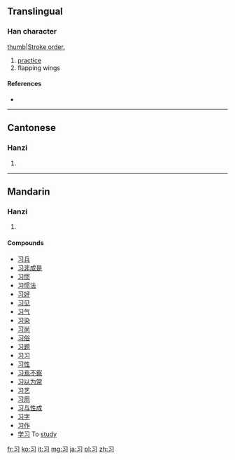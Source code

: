 {{also|習}}<!-- may be replaced by zh-forms -->
==Translingual==

===Han character===
{{Han char|rn=15|rad=冫|as=01|sn=3|four=|canj=尸戈一 (SIM)}}
[[image:习-bw.png|thumb|Stroke order.]]

# [[practice]]
# flapping wings

====References====
* {{Han ref|kx=0084.051|hdz=10051.030|uh=4E60|ud=20064}}

----

==Cantonese==

===Hanzi===
{{yue-hanzi|jyut=|y=jaap6|tra=習}}

# {{defn|lang=yue|sort=冫01}}

----

==Mandarin==

===Hanzi===
{{cmn-hanzi|tra=習|pin=[[xí]] ([[xi2]])|wg=hsi<sup>2</sup>}}

# {{defn|lang=cmn|sort=冫01}}

====Compounds====
* [[习兵]]
* [[习非成是]]
* [[习惯]]
* [[习惯法]]
* [[习好]]
* [[习见]]
* [[习气]]
* [[习染]]
* [[习尚]]
* [[习俗]]
* [[习题]]
* [[习习]]
* [[习性]]
* [[习焉不察]]
* [[习以为常]]
* [[习艺]]
* [[习用]]
* [[习与性成]]
* [[习字]]
* [[习作]]
* [[学习]] To [[study]]

[[fr:习]]
[[ko:习]]
[[it:习]]
[[mg:习]]
[[ja:习]]
[[pl:习]]
[[zh:习]]